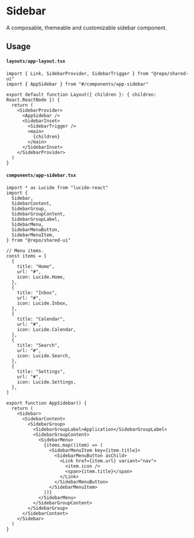 
<Meta of={Stories} />

# Sidebar

A composable, themeable and customizable sidebar component.

## Usage

#### `layouts/app-layout.tsx`

```tsx
import { Link, SidebarProvider, SidebarTrigger } from "@repo/shared-ui"
import { AppSidebar } from "#/components/app-sidebar"

export default function Layout({ children }: { children: React.ReactNode }) {
  return (
    <SidebarProvider>
      <AppSidebar />
      <SidebarInset>
        <SidebarTrigger />
        <main>
          {children}
        </main>
      </SidebarInset>
    </SidebarProvider>
  )
}
```

#### `components/app-sidebar.tsx`

```tsx
import * as Lucide from "lucide-react"
import {
  Sidebar,
  SidebarContent,
  SidebarGroup,
  SidebarGroupContent,
  SidebarGroupLabel,
  SidebarMenu,
  SidebarMenuButton,
  SidebarMenuItem,
} from "@repo/shared-ui"

// Menu items.
const items = [
  {
    title: "Home",
    url: "#",
    icon: Lucide.Home,
  },
  {
    title: "Inbox",
    url: "#",
    icon: Lucide.Inbox,
  },
  {
    title: "Calendar",
    url: "#",
    icon: Lucide.Calendar,
  },
  {
    title: "Search",
    url: "#",
    icon: Lucide.Search,
  },
  {
    title: "Settings",
    url: "#",
    icon: Lucide.Settings,
  },
]

export function AppSidebar() {
  return (
    <Sidebar>
      <SidebarContent>
        <SidebarGroup>
          <SidebarGroupLabel>Application</SidebarGroupLabel>
          <SidebarGroupContent>
            <SidebarMenu>
              {items.map((item) => (
                <SidebarMenuItem key={item.title}>
                  <SidebarMenuButton asChild>
                    <Link href={item.url} variant="nav">
                      <item.icon />
                      <span>{item.title}</span>
                    </Link>
                  </SidebarMenuButton>
                </SidebarMenuItem>
              ))}
            </SidebarMenu>
          </SidebarGroupContent>
        </SidebarGroup>
      </SidebarContent>
    </Sidebar>
  )
}
```
